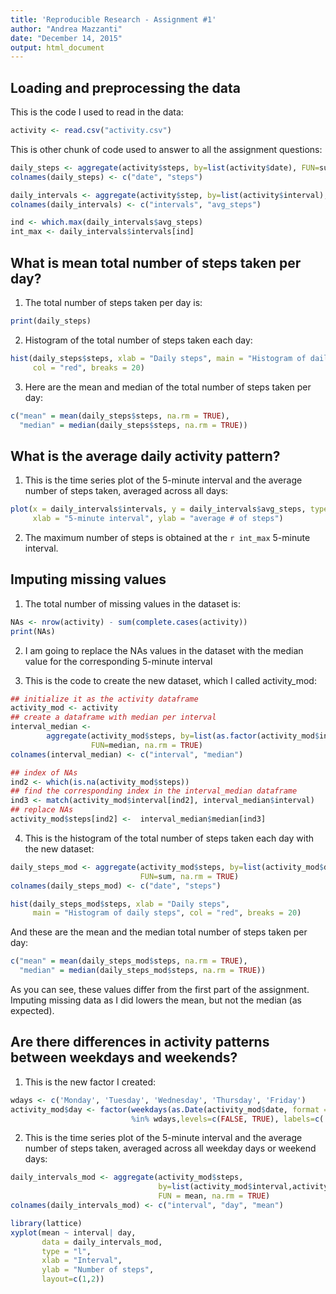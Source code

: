 ```yaml
---
title: 'Reproducible Research - Assignment #1'
author: "Andrea Mazzanti"
date: "December 14, 2015"
output: html_document
---
```


## Loading and preprocessing the data

This is the code I used to read in the data:

```r
activity <- read.csv("activity.csv")
```
This is other chunk of code used to answer to all the assignment questions:

```r
daily_steps <- aggregate(activity$steps, by=list(activity$date), FUN=sum, na.rm = TRUE)
colnames(daily_steps) <- c("date", "steps")

daily_intervals <- aggregate(activity$step, by=list(activity$interval), FUN = mean, na.rm = TRUE) 
colnames(daily_intervals) <- c("intervals", "avg_steps")

ind <- which.max(daily_intervals$avg_steps)
int_max <- daily_intervals$intervals[ind]
```

## What is mean total number of steps taken per day?

1. The total number of steps taken per day is:
````r
print(daily_steps)
````

2. Histogram of the total number of steps taken each day:

````r
hist(daily_steps$steps, xlab = "Daily steps", main = "Histogram of daily steps", 
     col = "red", breaks = 20)
````

3. Here are the mean and median of the total number of steps taken per day:

````r
c("mean" = mean(daily_steps$steps, na.rm = TRUE), 
  "median" = median(daily_steps$steps, na.rm = TRUE))
````

## What is the average daily activity pattern?

1. This is the time series plot of the 5-minute interval and the average number of steps taken, averaged across all days:

````r
plot(x = daily_intervals$intervals, y = daily_intervals$avg_steps, type = "l",
     xlab = "5-minute interval", ylab = "average # of steps")
````


2. The maximum number of steps is obtained at the `r int_max` 5-minute interval.

## Imputing missing values

1.  The total number of missing values in the dataset is:

````r
NAs <- nrow(activity) - sum(complete.cases(activity))
print(NAs)
````

2. I am going to replace the NAs values in the dataset with the median value for the corresponding 5-minute interval

3. This is the code to create the new dataset, which I called activity_mod:

````r
## initialize it as the activity dataframe
activity_mod <- activity
## create a dataframe with median per interval
interval_median <- 
        aggregate(activity_mod$steps, by=list(as.factor(activity_mod$interval)), 
                  FUN=median, na.rm = TRUE)
colnames(interval_median) <- c("interval", "median")

## index of NAs
ind2 <- which(is.na(activity_mod$steps))
## find the corresponding index in the interval_median dataframe
ind3 <- match(activity_mod$interval[ind2], interval_median$interval)
## replace NAs
activity_mod$steps[ind2] <-  interval_median$median[ind3]
````

4. This is the histogram of the total number of steps taken each day with the new dataset:

````r
daily_steps_mod <- aggregate(activity_mod$steps, by=list(activity_mod$date),
                             FUN=sum, na.rm = TRUE)
colnames(daily_steps_mod) <- c("date", "steps")

hist(daily_steps_mod$steps, xlab = "Daily steps", 
     main = "Histogram of daily steps", col = "red", breaks = 20)
````

And these are the mean and the median total number of steps taken per day:

````r
c("mean" = mean(daily_steps_mod$steps, na.rm = TRUE), 
  "median" = median(daily_steps_mod$steps, na.rm = TRUE))
````

As you can see, these values differ from the first part of the assignment.  
Imputing missing data as I did lowers the mean, but not the median (as expected).

## Are there differences in activity patterns between weekdays and weekends?

1. This is the new factor I created:

````r
wdays <- c('Monday', 'Tuesday', 'Wednesday', 'Thursday', 'Friday')
activity_mod$day <- factor(weekdays(as.Date(activity_mod$date, format = "%Y-%m-%d"))
                           %in% wdays,levels=c(FALSE, TRUE), labels=c('weekend', 'weekday'))
````

2. This is the time series plot of the 5-minute interval and the average number of steps taken, averaged across all weekday days or weekend days:

````r
daily_intervals_mod <- aggregate(activity_mod$steps,
                                 by=list(activity_mod$interval,activity_mod$day),
                                 FUN = mean, na.rm = TRUE) 
colnames(daily_intervals_mod) <- c("interval", "day", "mean")

library(lattice)
xyplot(mean ~ interval| day, 
       data = daily_intervals_mod,
       type = "l",
       xlab = "Interval",
       ylab = "Number of steps",
       layout=c(1,2))
````

